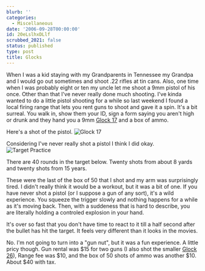 ```yaml
---
blurb: ''
categories:
  - Miscellaneous
date: '2006-09-28T00:00:00'
id: 20eLslhxDLlf
scrubbed_2021: false
status: published
type: post
title: Glocks
---
```


When I was a kid staying with my Grandparents in Tennessee my
Grandpa and I would go out sometimes and shoot .22 rifles at tin
cans. Also, one time when I was probably eight or ten my uncle let
me shoot a 9mm pistol of his once. Other than that I've never
really done much shooting. I've kinda wanted to do a little pistol
shooting for a while so last weekend I found a local firing range
that lets you rent guns to shoot and gave it a spin. It's a bit
surreal. You walk in, show them your ID, sign a form saying you
aren't high or drunk and they hand you a 9mm
[Glock 17](http://en.wikipedia.org/wiki/GLOCK_17) and a box of
ammo. 

Here's a shot of the pistol.
![Glock 17](http://www.alanwsmith.com/blog/wp-content/uploads/20060923-114208-01.jpg "Glock 17")

Considering I've never really shot a pistol I think I did okay.
![Target Practice](http://www.alanwsmith.com/blog/wp-content/uploads/20060923-124436-01.jpg "Target Practice")

There are 40 rounds in the target below. Twenty shots from about 8
yards and twenty shots from 15 years. 

These were the last of the
box of 50 that I shot and my arm was surprisingly tired. I didn't
really think it would be a workout, but it was a bit of one. If you
have never shot a pistol (or I suppose a gun of any sort), it's a
wild experience. You squeeze the trigger slowly and nothing happens
for a while as it's moving back. Then, with a suddeness that is
hard to describe, you are literally holding a controled explosion
in your hand. 

It's over so fast that you don't have time to react
to it till a half second after the bullet has hit the target. It
feels very different than it looks in the movies. 

No. I'm not going
to turn into a "gun nut", but it was a fun experience. A little
pricy though. Gun rental was $15 for two guns (I also shot the
smaller [Glock 26](http://en.wikipedia.org/wiki/GLOCK_26)), Range
fee was $10, and the box of 50 shots of ammo was another $10. About
$40 with tax.

